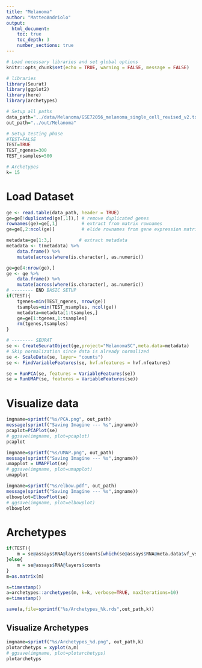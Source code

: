 ```yaml
---
title: "Melanoma"
author: "MatteoAndriolo"
output: 
  html_document: 
    toc: true
    toc_depth: 3
    number_sections: true
---
```


```r
# Load necessary libraries and set global options
knitr::opts_chunk$set(echo = TRUE, warning = FALSE, message = FALSE)

# libraries
library(Seurat)
library(ggplot2)
library(here)
library(archetypes)

# Setup all paths
data_path="../data/Melanoma/GSE72056_melanoma_single_cell_revised_v2.txt"
out_path="../out/Melanoma"

# Setup testing phase
#TEST=FALSE
TEST=TRUE
TEST_ngenes=300
TEST_nsamples=500

# Archetypes
k= 15
```

# Load Dataset
```r
ge <- read.table(data_path, header = TRUE)
ge=ge[!duplicated(ge[,1]),] # remove duplicated genes
rownames(ge)=ge[,1]         # extract from matrix rownames
ge=ge[,2:ncol(ge)]          # elide rownames from gene expression matrix

metadata=ge[1:3,]          # extract metadata
metadata <- t(metadata) %>%
    data.frame() %>% 
    mutate(across(where(is.character), as.numeric)) 

ge=ge[4:nrow(ge),]
ge <- ge %>% 
    data.frame() %>% 
    mutate(across(where(is.character), as.numeric)) 
# -------- END BASIC SETUP
if(TEST){
    tgenes=min(TEST_ngenes, nrow(ge))
    tsamples=min(TEST_nsamples, ncol(ge))
    metadata=metadata[1:tsamples,]
    ge=ge[1:tgenes,1:tsamples]
    rm(tgenes,tsamples)
}

# -------- SEURAT
se <- CreateSeuratObject(ge,project="MelanomaSC",meta.data=metadata)
# Skip normalization since data is already normalized
se <- ScaleData(se, layer= "counts") 
se <- FindVariableFeatures(se, hvf.nfeatures = hvf.nfeatures)

se = RunPCA(se, features = VariableFeatures(se))
se = RunUMAP(se, features = VariableFeatures(se))
```

# Visualize data
```r
imgname=sprintf("%s/PCA.png", out_path)
message(sprintf("Saving Imagine --- %s",imgname))
pcaplot=PCAPlot(se)
# ggsave(imgname, plot=pcaplot)
pcaplot
```

```r
imgname=sprintf("%s/UMAP.png", out_path)
message(sprintf("Saving Imagine --- %s",imgname))
umapplot = UMAPPlot(se)
# ggsave(imgname, plot=umapplot)
umapplot
```

```r
imgname=sprintf("%s/elbow.pdf", out_path)
message(sprintf("Saving Imagine --- %s",imgname))
elbowplot=ElbowPlot(se)
# ggsave(imgname, plot=elbowplot)
elbowplot
```

# Archetypes
```r
if(TEST){
    m = se@assays$RNA@layers$counts[which(se@assays$RNA@meta.data$vf_vst_counts_rank>0),]
}else{
    m = se@assays$RNA@layers$counts
}
m=as.matrix(m)

s=timestamp()
a=archetypes::archetypes(m, k=k, verbose=TRUE, maxIterations=10)
e=timestamp()

save(a,file=sprintf("%s/Archetypes_%k.rds",out_path,k))
```

## Visualize Archetypes
```r
imgname=sprintf("%s/Archetypes_%d.png", out_path,k)
plotarchetyps = xyplot(a,m)
# ggsave(imgname, plot=plotarchetyps)
plotarchetyps
```
